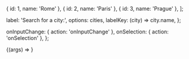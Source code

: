 
<Meta title="Components/TypeaheadWithLabel" />

  { id: 1, name: 'Rome' },
  { id: 2, name: 'Paris' },
  { id: 3, name: 'Prague' },
];

  label: 'Search for a city:',
  options: cities,
  labelKey: (city) => city.name,
};

  onInputChange: { action: 'onInputChange' },
  onSelection: { action: 'onSelection' },
};

<Canvas>
  <Story name="Default" args={commonArgs} argTypes={commonArgTypes}>
    {(args) => <TypeaheadWithLabel {...args} />}
  </Story>
</Canvas>

<ArgsTable story="Default" />
